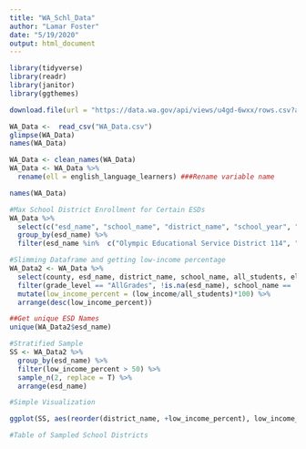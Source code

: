 ```yaml
---
title: "WA_Schl_Data"
author: "Lamar Foster"
date: "5/19/2020"
output: html_document
---
```


```r
library(tidyverse)
library(readr)
library(janitor)
library(ggthemes)
```

```r
download.file(url = "https://data.wa.gov/api/views/u4gd-6wxx/rows.csv?accessType=DOWNLOAD", destfile = "WA_Data.csv")
```

```r
WA_Data <-  read_csv("WA_Data.csv")
glimpse(WA_Data)
names(WA_Data)
```

```r
WA_Data <- clean_names(WA_Data)
WA_Data <- WA_Data %>% 
  rename(ell = english_language_learners) ###Rename variable name
```

```r
names(WA_Data)
```

```r
#Max School District Enrollment for Certain ESDs
WA_Data %>% 
  select(c("esd_name", "school_name", "district_name", "school_year", "grade_level", "all_students")) %>% 
  group_by(esd_name) %>% 
  filter(esd_name %in%  c("Olympic Educational Service District 114", "Puget Sound Educational Service District 121", "Educational Service District 123", "North Central Educational Service District 171", "Northwest Educational Service District 189"), school_name == "District Total", grade_level == "AllGrades", all_students == max(all_students))
```

```r
#Slimming Dataframe and getting low-income percentage
WA_Data2 <- WA_Data %>% 
  select(county, esd_name, district_name, school_name, all_students, ell, low_income, grade_level) %>%
  filter(grade_level == "AllGrades", !is.na(esd_name), school_name == 'District Total', !esd_name %in%  c("Spokane Public Schools Charter Authorizer", "Washington State Charter School Commission"))%>% 
  mutate(low_income_percent = (low_income/all_students)*100) %>% 
  arrange(desc(low_income_percent))
```

```r
##Get unique ESD Names
unique(WA_Data2$esd_name)
```

```r
#Stratified Sample 
SS <- WA_Data2 %>% 
  group_by(esd_name) %>% 
  filter(low_income_percent > 50) %>% 
  sample_n(2, replace = T) %>% 
  arrange(esd_name)
```

```r
#Simple Visualization 

ggplot(SS, aes(reorder(district_name, +low_income_percent), low_income_percent, fill = esd_name)) + geom_col() + coord_flip() + labs(y= "Percentage of Low-Income Students", x= "School District", fill = "ESD Name") +     theme_calc() 

```

```r
#Table of Sampled School Districts
```


